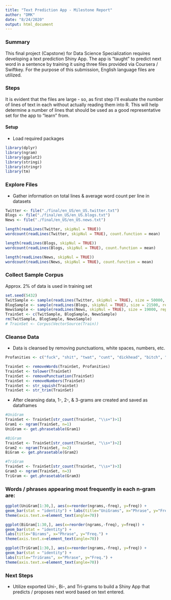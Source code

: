 ```yaml
---
title: "Text Prediction App - Milestone Report"
author: "DMK"
date: "8/24/2020"
output: html_document
---
```


### Summary
This final project (Capstone) for Data Science Specialization requires developing a text prediction Shiny App.  The app is "taught" to predict next word in a sentence by training it using three files provided via Coursera / Swiftkey.  For the purpose of this submission, English language files are utilized.

### Steps
It is evident that the files are large - so, as first step I'll evaluate the number of lines of text in each without actually reading them into R.  This will help determine a number of lines that should be used as a good representative set for the app to "learn" from.

#### Setup
- Load required packages
```r
library(dplyr)
library(ngram)
library(ggplot2)
library(stringi)
library(stringr)
library(tm)
```
### Explore Files
- Gather information on total lines & average word count per line in datasets
```r
Twitter <- file("./final/en_US/en_US.twitter.txt")
Blogs <- file("./final/en_US/en_US.blogs.txt")
News <- file("./final/en_US/en_US.news.txt")

length(readLines(Twitter, skipNul = TRUE))
wordcount(readLines(Twitter, skipNul = TRUE), count.function = mean)

length(readLines(Blogs, skipNul = TRUE))
wordcount(readLines(Blogs, skipNul = TRUE), count.function = mean)

length(readLines(News, skipNul = TRUE))
wordcount(readLines(News, skipNul = TRUE), count.function = mean)
```
### Collect Sample Corpus
Approx. 2% of data is used in training set
```r
set.seed(5432)
TwitSample <- sample(readLines(Twitter, skipNul = TRUE), size = 50000, replace = TRUE)
BlogSample <- sample(readLines(Blogs, skipNul = TRUE), size = 21500, replace = TRUE)
NewsSample <- sample(readLines(News, skipNul = TRUE), size = 19000, replace = TRUE)
TrainSet <- c(TwitSample, BlogSample, NewsSample)
rm(TwitSample, BlogSample, NewsSample)
# TrainSet <- Corpus(VectorSource(Train))
```
### Cleanse Data
- Data is cleansed by removing punctuations, white spaces, numbers, etc.
```r
Profanities <- c("fuck", "shit", "twat", "cunt", "dickhead", "bitch", "pussy")
```

```r

TrainSet <- removeWords(TrainSet, Profanities)
TrainSet <- tolower(TrainSet)
TrainSet <- removePunctuation(TrainSet)
TrainSet <- removeNumbers(TrainSet)
TrainSet <- str_squish(TrainSet)
TrainSet <- str_trim(TrainSet)
```

- After cleansing data, 1-, 2-, & 3-grams are created and saved as dataframes

```r
#UniGram
TrainSet <- TrainSet[str_count(TrainSet, "\\s+")>1]
Gram1 <- ngram(TrainSet, n=1)
UniGram <- get.phrasetable(Gram1)

#BiGram
TrainSet <- TrainSet[str_count(TrainSet, "\\s+")>2]
Gram2 <- ngram(TrainSet, n=2)
BiGram <- get.phrasetable(Gram2)

#TriGram
TrainSet <- TrainSet[str_count(TrainSet, "\\s+")>3]
Gram3 <- ngram(TrainSet, n=3)
TriGram <- get.phrasetable(Gram3)
```

### Words / phrases appearing most frequently in each n-gram are:
```r
ggplot(UniGram[1:30,], aes(x=reorder(ngrams,-freq), y=freq)) + 
geom_bar(stat = "identity") + labs(title="UniGrams", x="Phrase", y="Freq.") +
theme(axis.text.x=element_text(angle=70))

ggplot(BiGram[1:30,], aes(x=reorder(ngrams,-freq), y=freq)) + 
geom_bar(stat = "identity") +
labs(title="Birams", x="Phrase", y="Freq.") +
theme(axis.text.x=element_text(angle=70))

ggplot(TriGram[1:30,], aes(x=reorder(ngrams,-freq), y=freq)) + 
geom_bar(stat = "identity") +
labs(title="TriGrams", x="Phrase", y="Freq.") +
theme(axis.text.x=element_text(angle=70))

```


### Next Steps
- Utilize exported Uni-, Bi-, and Tri-grams to build a Shiny App that predicts / proposes next word based on text entered.